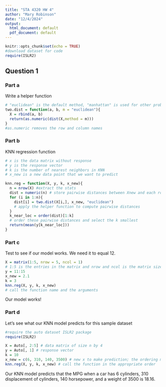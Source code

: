```yaml
---
title: "STA 4320 HW 4"
author: "Mary Robinson"
date: "12/4/2024"
output:
  html_document: default
  pdf_document: default
---
```


```r
knitr::opts_chunk$set(echo = TRUE)
#download dataset for code
require(ISLR2)
```

## Question 1

### Part a

Write a helper function
```r
# "euclidean" is the default method, "manhattan" is used for other problems
two.dist = function(a, b, m = "euclidean"){
  X = rbind(a, b)
  return(as.numeric(dist(X,method = m)))
}
#as.numeric removes the row and column names
```

### Part b

KNN regression function
```r
# x is the data matrix without response
# y is the response vector
# k is the number of nearest neighbors in KNN
# x_new is a new data point that we want to predict

knn.reg = function(X, y, k, x_new){
  n = nrow(X) #extract the stats
  dist = numeric(n) # store pairwise distances between Xnew and each row of X
  for (i in 1:n){ 
    dist[i] = two.dist(X[i,], x_new, "euclidean") 
    # apply the helper function to compute pairwise distances
  }
  k_near_loc = order(dist)[1:k] 
  # order these pairwise distances and select the k smallest
  return(mean(y[k_near_loc]))
}
```


### Part c

Test to see if our model works. We need it to equal 12.
```r
X = matrix(1:5, nrow = 5, ncol = 1) 
# 1:5 is the entries in the matrix and nrow and ncol is the matrix size mn
y = 11:15
x_new = 2.1
k = 3
knn.reg(X, y, k, x_new)
# call the function name and the arguments
```
Our model works!

### Part d

Let's see what our KNN model predicts for this sample dataset
```r
#require the auto dataset ISLR2 package
require(ISLR2)

X = Auto[, 2:5] # data matrix of size n by 4
y = Auto[, 1] # response vector
k = 10
x_new = c(6, 310, 140, 3500) # new x to make prediction; the ordering matters
knn.reg(X, y, k, x_new) # call the function in the appropriate order

```

Our KNN model predicts that the MPG when a car has 6 cylinders, 310 displacement of cylinders, 140 horsepower, and a weight of 3500 is 18.16.




